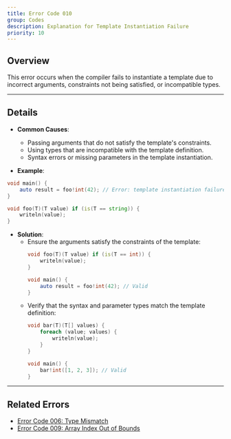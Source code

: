 ```yaml
---
title: Error Code 010
group: Codes
description: Explanation for Template Instantiation Failure
priority: 10
---
```


## **Overview**
This error occurs when the compiler fails to instantiate a template due to incorrect arguments, constraints not being satisfied, or incompatible types.

---

## **Details**
- **Common Causes**:
  - Passing arguments that do not satisfy the template's constraints.
  - Using types that are incompatible with the template definition.
  - Syntax errors or missing parameters in the template instantiation.

- **Example**:
```d
void main() {
    auto result = foo!int(42); // Error: template instantiation failure
}

void foo(T)(T value) if (is(T == string)) {
    writeln(value);
}
```

- **Solution**:
  - Ensure the arguments satisfy the constraints of the template:
    ```d
    void foo(T)(T value) if (is(T == int)) {
        writeln(value);
    }

    void main() {
        auto result = foo!int(42); // Valid
    }
    ```
  - Verify that the syntax and parameter types match the template definition:
    ```d
    void bar(T)(T[] values) {
        foreach (value; values) {
            writeln(value);
        }
    }

    void main() {
        bar!int([1, 2, 3]); // Valid
    }
    ```

---

## **Related Errors**
- [Error Code 006: Type Mismatch](./error_code_006)
- [Error Code 009: Array Index Out of Bounds](./error_code_009)
